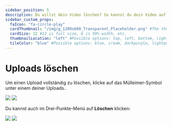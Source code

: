 ---
sidebar_position: 5
description: Du willst dein Video löschen? So kannst du dein Video auf Odysee löschen.
sidebar_custom_props:
  faIcon: "fa-circle-play"
  cardThumbnail: "/img/g_1200x600_Transparent_Placeholder.png" #The thumbnail on the category card.
  cardSize: 12 #12 is full size, 6 is 50% width, etc.
  thumbnailLocation: "left" #Possible options: top, left, bottom, right, none
  tileColor: "blue" #Possible options: blue, cream, darkpurple, lightpurple, mauve, orange, pink, none
---

# Uploads löschen

Um einen Upload vollständig zu löschen, klicke auf das Mülleimer-Symbol <OdyseeIcon type="trash"/> unter einem deiner Uploads..

<Image src="/img/de/content_interaction_arrow_to_trash_dark.png#dark" />
<Image src="/img/de/content_interaction_arrow_to_trash_light.png#light" />


Du kannst auch im Drei-Punkte-Menü <OdyseeIcon type="morevertical"/> auf **<OdyseeIcon type="trash"/> Löschen** klicken:

<Image src="/img/de/video_delete_from_card_dark.png#dark" />
<Image src="/img/de/video_delete_from_card_light.png#light" />

